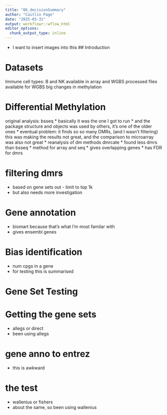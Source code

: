 ```yaml
---
title: "06_decisionSummary"
author: "Caitlin Page"
date: "2025-03-31"
output: workflowr::wflow_html
editor_options:
  chunk_output_type: inline
---
```


* I want to insert images into this
## Introduction

# Datasets
Immune cell types: B and NK
available in array and WGBS
processed files available for WGBS
big changes in methylation

# Differential Methylation
original analysis: bsseq
* basically it was the one I got to run
* and the package structure and objects was used by others, it's one of the older ones
* eventual problem: it finds so so many DMRs, (and I wasn't filtering)
this was making the results not great, and the comparison to microarray was also not great
* reanalysis of dm methods
dmrcate
* found less dmrs than bsseq
* method for array and seq
* gives overlapping genes
* has FDR for dmrs

# filtering dmrs
* based on gene sets out - limit to top 1k
* but also needs more investigation

# Gene annotation
* biomart because that's what I'm most familar with
* gives ensembl genes

# Bias identification
* num cpgs in a gene
* for testing this is summarised

# Gene Set Testing

# Getting the gene sets
* allegs or direct
* been using allegs

# gene anno to entrez
* this is awkward

# the test
* wallenius or fishers
* about the same, so been using wallenius


